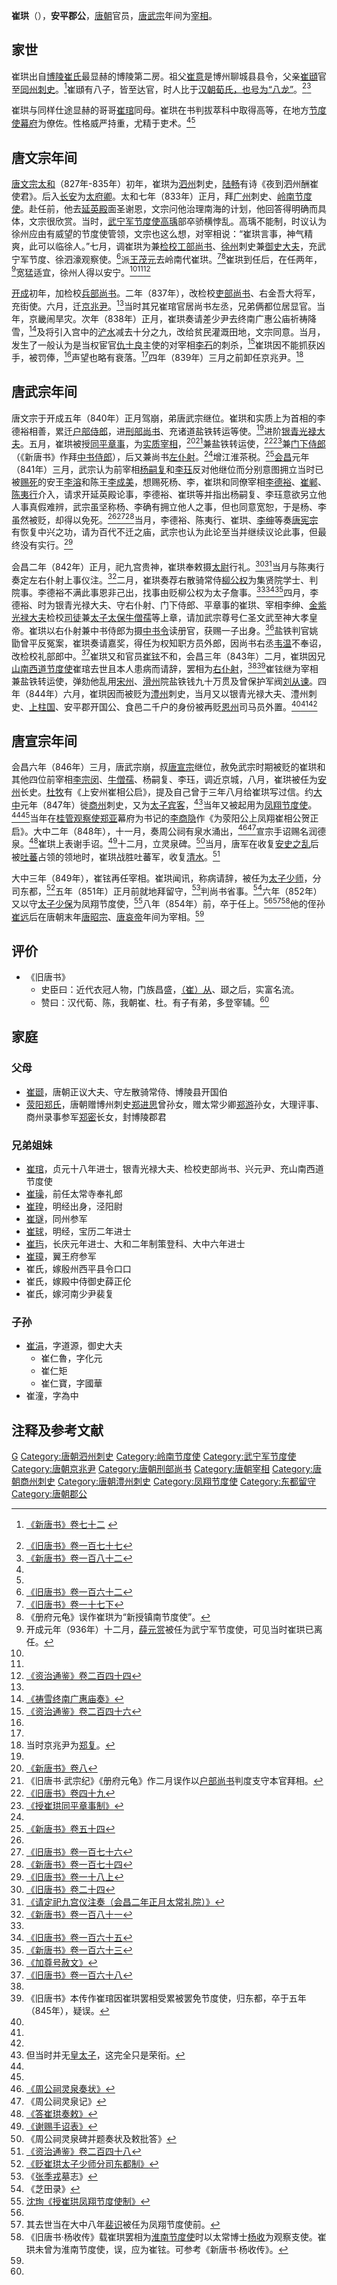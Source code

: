 {{Infobox person
|name        = 崔珙
|image       = 
|image_size  = 
|caption     = 
|birth_date  = 生年不詳
|birth_place = [[唐朝|唐朝]]
|death_date  = 854年
|death_place = [[唐朝|唐朝]]
|occupation  = [[唐朝|唐朝]]官员
}}

'''崔珙'''（{{bd|？||854年|catIdx=C}}），'''安平郡公'''，[[唐朝|唐朝]]官员，[[唐武宗|唐武宗]]年间为[[宰相|宰相]]。

== 家世 ==
崔珙出自[[博陵崔氏|博陵崔氏]]最显赫的博陵第二房。祖父[[崔意|崔意]]是博州聊城县县令，父亲[[崔頲|崔頲]]官至[[同州|同州]][[刺史|刺史]]。<ref>{{cite web |url=http://www.sidneyluo.net/a/a17/072.htm |title=存档副本 |accessdate=2008-10-03  |deadurl=yes |archiveurl=https://web.archive.org/web/20081120085821/http://www.sidneyluo.net/a/a17/072.htm |archivedate=2008-11-20 }}[http://www.sidneyluo.net/a/a17/table/form63.htm 《新唐书》卷七十二]  {{webarchive|url=https://web.archive.org/web/20100620180624/http://sidneyluo.net/a/a17/table/form63.htm |date=2010-06-20 }}</ref>崔頲有八子，皆至达官，时人比于[[汉朝|汉朝]][[荀氏八龍|荀氏，也号为“八龙”]]。<ref name=BT177>[[:s:旧唐书/卷177|《旧唐书》卷一百七十七]]</ref><ref name=NBT182>[[:s:新唐书/卷182|《新唐书》卷一百八十二]]</ref>

崔珙与同样仕途显赫的哥哥[[崔琯|崔琯]]同母。崔珙在书判拔萃科中取得高等，在地方[[节度使|节度使]][[幕府|幕府]]为僚佐。性格威严持重，尤精于吏术。<ref name=BT177/><ref name=NBT182/>

== 唐文宗年间 ==
[[唐文宗|唐文宗]][[太和_(唐文宗)|太和]]（827年-835年）初年，崔珙为[[泗州|泗州]]刺史，[[陆畅|陆畅]]有诗《夜到泗州酬崔使君》。后入[[长安|长安]]为[[太府卿|太府卿]]。太和七年（833年）正月，拜[[广州|广州]]刺史、[[岭南节度使|岭南节度使]]。赴任前，他去[[延英殿|延英殿]]面圣谢恩，文宗问他治理南海的计划，他回答得明确而具体，文宗很欣赏。当时，[[武宁军节度使|武宁军节度使]][[高瑀|高瑀]]部卒骄横悖乱。高瑀不能制，时议认为徐州应由有威望的节度使管领，文宗也这么想，对宰相说：“崔珙言事，神气精爽，此可以临徐人。”七月，调崔珙为兼[[检校|检校]][[工部尚书|工部尚书]]、[[徐州|徐州]]刺史兼[[御史大夫|御史大夫]]，充武宁军节度、徐泗濠观察使。<ref>[[:s:旧唐书/卷162|《旧唐书》卷一百六十二]]</ref>派[[王茂元|王茂元]]去岭南代崔珙。<ref name=BT17-2>[[:s:旧唐书/卷17下|《旧唐书》卷一十七下]]</ref><ref>《册府元龟》误作崔珙为“新授镇南节度使”。</ref>崔珙到任后，在任两年，<ref>开成元年（936年）十二月，[[薛元赏|薛元赏]]被任为武宁军节度使，可见当时崔珙已离任。</ref>宽猛适宜，徐州人得以安宁。<ref name=BT177/><ref name=NBT182/><ref>[[:s:資治通鑑/卷244|《资治通鉴》卷二百四十四]]</ref>

[[开成|开成]]初年，加检校[[兵部尚书|兵部尚书]]。二年（837年），改检校[[吏部尚书|吏部尚书]]、右金吾大将军，充街使。六月，迁[[京兆尹|京兆尹]]。<ref name=BT17-2/>当时其兄崔琯官居尚书左丞，兄弟俩都位居显官。当年，京畿闹旱灾。次年（838年）正月，崔珙奏请差少尹去终南广惠公庙祈祷降雪，<ref>[[:s:祷雪终南广惠庙奏|《祷雪终南广惠庙奏》]]</ref>及将引入宫中的[[浐水|浐水]]减去十分之九，改给贫民灌溉田地，文宗同意。当月，发生了一般认为是当权宦官[[仇士良|仇士良]]主使的对宰相[[李石_(唐朝)|李石]]的刺杀，<ref name=ZZTJ246>[[:s:資治通鑑/卷246|《资治通鉴》卷二百四十六]]</ref>崔珙因不能抓获凶手，被罚俸，<ref name=BT177/>声望也略有衰落。<ref name=NBT182/>四年（839年）三月之前卸任京兆尹。<ref>当时京兆尹为[[郑复|郑复]]。</ref>

== 唐武宗年间 ==
唐文宗于开成五年（840年）正月驾崩，弟唐武宗继位。崔珙和实质上为首相的李德裕相善，累迁[[户部侍郎|户部侍郎]]，进[[刑部尚书|刑部尚书]]、充诸道盐铁转运等使。<ref name=BT177/>进阶[[银青光禄大夫|银青光禄大夫]]。五月，崔珙被授[[同平章事|同平章事]]，为[[实质宰相|实质宰相]]，<ref name=NBT8>[[:s:新唐书/卷8|《新唐书》卷八]]</ref><ref>《旧唐书·武宗纪》《册府元龟》作二月误作以[[户部尚书|户部尚书]]判度支守本官拜相。</ref>兼盐铁转运使，<ref>[[:s:旧唐书/卷49|《旧唐书》卷四十九]]</ref><ref>[[:s:授崔珙同平章事制|《授崔珙同平章事制》]]</ref>兼[[门下侍郎|门下侍郎]]（《新唐书》作拜[[中书侍郎|中书侍郎]]），后又兼尚书[[左仆射|左仆射]]。<ref name=NBT182/>增江淮茶税。<ref>[[:s:新唐书/卷54|《新唐书》卷五十四]]</ref>[[会昌_(唐朝)|会昌]]元年（841年）三月，武宗认为前宰相[[杨嗣复|杨嗣复]]和[[李珏|李珏]]反对他继位而分别意图拥立当时已被[[赐死|赐死]]的安王[[李溶|李溶]]和陈王[[李成美|李成美]]，想赐死杨、李，崔珙和同僚宰相[[李德裕|李德裕]]、[[崔郸|崔郸]]、[[陈夷行|陈夷行]]介入，请求开延英殿论事，李德裕、崔珙等并指出杨嗣复、李珏意欲另立他人事真假难辨，武宗虽坚称杨、李确有拥立他人之事，但也同意宽恕，于是杨、李虽然被贬，却得以免死。<ref name=ZZTJ246/><ref>[[:s:旧唐书/卷176|《旧唐书》卷一百七十六]]</ref><ref>[[:s:新唐书/卷174|《新唐书》卷一百七十四]]</ref>当月，李德裕、陈夷行、崔珙、[[李绅|李绅]]等奏[[唐宪宗|唐宪宗]]有恢复中兴之功，请为百代不迁之庙，武宗也认为此论至当并继续议论此事，但最终没有实行。<ref name=BT18-1>[[:s:旧唐书/卷18上|《旧唐书》卷一十八上]]</ref>

会昌二年（842年）正月，祀九宫贵神，崔珙奉敕摄[[太尉|太尉]]行礼。<ref>[[:s:旧唐书/卷24|《旧唐书》卷二十四]]</ref><ref>[[:s:请定祀九宫仪注奏（会昌二年正月太常礼院）|《请定祀九宫仪注奏（会昌二年正月太常礼院）》]]</ref>当月与陈夷行奏定左右仆射上事仪注。<ref>[[:s:新唐书/卷181|《新唐书》卷一百八十一]]</ref>二月，崔珙奏荐右散骑常侍[[柳公权|柳公权]]为集贤院学士、判院事。李德裕不满此事恩非己出，找事由贬柳公权为太子詹事。<ref name=ZZTJ246/><ref>[[:s:旧唐书/卷165|《旧唐书》卷一百六十五]]</ref><ref>[[:s:新唐书/卷163|《新唐书》卷一百六十三]]</ref>四月，李德裕、时为银青光禄大夫、守右仆射、门下侍郎、平章事的崔珙、宰相李绅、[[金紫光禄大夫|金紫光禄大夫]]检校[[司徒|司徒]]兼[[太子太保|太子太保]][[牛僧孺|牛僧孺]]等上章，请加武宗尊号仁圣文武至神大孝皇帝。崔珙以右仆射兼中书侍郎为摄[[中书令|中书令]]读册官，获赐一子出身。<ref>[[:s:加尊号赦文|《加尊号赦文》]]</ref>盐铁判官姚勖曾平反冤案，崔珙奏请嘉奖，得任为权知职方员外郎，因尚书右丞[[韋溫_(宣歙觀察使)|韦温]]不奉诏，改检校礼部郎中。<ref>[[:s:旧唐书/卷168|《旧唐书》卷一百六十八]]</ref>崔珙又和官员[[崔铉|崔铉]]不和，会昌三年（843年）二月，崔珙因兄[[山南西道节度使|山南西道节度使]]崔琯去世且本人患病而请辞，罢相为[[右仆射|右仆射]]，<ref name=NBT8/><ref>《旧唐书》本传作崔琯因崔珙罢相受累被罢免节度使，归东都，卒于五年（845年），疑误。</ref>崔铉继为宰相兼盐铁转运使，弹劾他乱用[[宋州|宋州]]、[[滑州|滑州]]院盐铁钱九十万贯及曾保护军阀[[刘从谏|刘从谏]]。四年（844年）六月，崔珙因而被贬为[[澧州|澧州]]刺史，当月又以银青光禄大夫、澧州刺史、[[上柱国|上柱国]]、安平郡开国公、食邑二千户的身份被再贬[[恩州_(广东)|恩州]]司马员外置。<ref name=BT177/><ref name=NBT182/><ref name=BT18-1/>

== 唐宣宗年间 ==
会昌六年（846年）三月，唐武宗崩，叔[[唐宣宗|唐宣宗]]继位，赦免武宗时期被贬的崔珙和其他四位前宰相[[李宗闵|李宗闵]]、[[牛僧孺|牛僧孺]]、杨嗣复、李珏，调近京城，八月，崔珙被任为[[安州_(西魏)|安州]]长史。[[杜牧|杜牧]]有《上安州崔相公启》，提及自己曾于三年八月给崔珙写过信。约[[大中_(唐朝)|大中]]元年（847年）徙[[商州|商州]]刺史，又为[[太子宾客|太子宾客]]，<ref>但当时并无[[皇太子|皇太子]]，这完全只是荣衔。</ref>当年又被起用为[[凤翔节度使|凤翔节度使]]。<ref name=BT177/><ref name=NBT182/>当年在[[桂管观察使|桂管观察使]][[郑亚|郑亚]]幕府为书记的[[李商隐|李商隐]]作《为荥阳公上凤翔崔相公贺正启》。大中二年（848年），十一月，奏周公祠有泉水涌出，<ref>[[:s:周公祠灵泉奏状|《周公祠灵泉奏状》]]</ref><ref>《周公祠灵泉记》</ref>宣宗手诏赐名润德泉。<ref>[[:s:答崔珙奏敕|《答崔珙奏敕》]]</ref>崔珙上表谢手诏。<ref>[[:s:谢赐手诏表|《谢赐手诏表》]]</ref>十二月，立灵泉碑。<ref>《周公祠灵泉碑并题奏状及敕批答》</ref>当月，唐军在收复[[安史之乱|安史之乱]]后被[[吐蕃|吐蕃]]占领的领地时，崔珙战胜吐蕃军，收复[[清水縣_(天水市)|清水]]。<ref name=ZZTJ248>[[:s:資治通鑑/卷248|《资治通鉴》卷二百四十八]]</ref>

大中三年（849年），崔铉再任宰相。崔珙闻讯，称病请辞，被任为[[太子少师|太子少师]]，分司东都，<ref>[[:s:贬崔珙太子少师分司东都制|《贬崔珙太子少师分司东都制》]]</ref>五年（851年）正月前就地拜留守，<ref>《[[张季戎|张季戎]]墓志》</ref>判尚书省事。<ref>《芝田录》</ref>六年（852年）又以守[[太子少保|太子少保]]为凤翔节度使，<ref>[[:s:授崔珙凤翔节度使制|沈珣《授崔珙凤翔节度使制》]]</ref>八年（854年）前，卒于任上。<ref name=NBT182/><ref>其去世当在大中八年[[裴识|裴识]]被任为凤翔节度使前。</ref><ref>《旧唐书·杨收传》载崔珙罢相为[[淮南节度使|淮南节度使]]时以太常博士[[杨收|杨收]]为观察支使。崔珙未曾为淮南节度使，误，应为崔铉。可参考《新唐书·杨收传》。</ref>他的侄孙[[崔远_(唐朝)|崔远]]后在唐朝末年[[唐昭宗|唐昭宗]]、[[唐哀帝|唐哀帝]]年间为宰相。<ref name=BT177/>

== 评价 ==
*《旧唐书》
**史臣曰：近代衣冠人物，门族昌盛，[[崔从|（崔）从]]、颋之后，实富名流。
**赞曰：汉代荀、陈，我朝崔、杜。有子有弟，多登宰辅。<ref name=BT177/>

==家庭==
===父母===
*[[崔颋|崔颋]]，唐朝正议大夫、守左散骑常侍、博陵县开国伯
*[[荥阳郑氏|荥阳郑氏]]，唐朝赠博州刺史[[郑进思|郑进思]]曾孙女，赠太常少卿[[郑游|郑游]]孙女，大理评事、商州录事参军[[郑密|郑密]]长女，封博陵郡君

===兄弟姐妹===
*[[崔琯|崔琯]]，贞元十八年进士，银青光禄大夫、检校吏部尚书、兴元尹、充山南西道节度使
*[[崔璪|崔璪]]，前任太常寺奉礼郎
*[[崔瑝|崔瑝]]，明经出身，泾阳尉
*[[崔璲|崔璲]]，同州参军
*[[崔球|崔球]]，明经，宝历二年进士
*[[崔玙_(唐朝)|崔玙]]，长庆元年进士、大和二年制策登科、大中六年进士
*[[崔璋|崔璋]]，翼王府参军
*崔氏，嫁殷州西平县令口口
*崔氏，嫁殿中侍御史薛正伦
*崔氏，嫁河南少尹裴复

=== 子孙 ===
*[[崔涓|崔涓]]，字道源，御史大夫
**崔仁魯，字化元
**崔仁矩
**崔仁寶，字國華
*崔潼，字為中

== 注释及参考文献 ==
{{reflist|3}}
{{start box}}
{{s-before|[[李固言|李固言]]}}
{{s-title|[[唐朝|唐朝]][[尚书右仆射|尚书右仆射]]|842年—843年}}
{{s-after|[[李绅|李绅]]}}
{{end box}}
{{DEFAULTSORT:C}}
[[Category:博陵崔氏|G]]
[[Category:唐朝泗州刺史|Category:唐朝泗州刺史]]
[[Category:岭南节度使|Category:岭南节度使]]
[[Category:武宁军节度使|Category:武宁军节度使]]
[[Category:唐朝京兆尹|Category:唐朝京兆尹]]
[[Category:唐朝刑部尚书|Category:唐朝刑部尚书]]
[[Category:唐朝宰相|Category:唐朝宰相]]
[[Category:唐朝商州刺史|Category:唐朝商州刺史]]
[[Category:唐朝澧州刺史|Category:唐朝澧州刺史]]
[[Category:凤翔节度使|Category:凤翔节度使]]
[[Category:东都留守|Category:东都留守]]
[[Category:唐朝郡公|Category:唐朝郡公]]